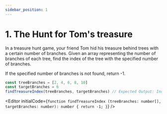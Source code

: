 ```yaml
---
sidebar_position: 1
---
```



# 1. The Hunt for Tom's treasure

In a treasure hunt game, your friend Tom hid his treasure behind trees with a certain number of branches. Given an
array representing the number of branches of each tree, find the index of the tree with the specified number of
branches.

If the specified number of branches is not found, return -1.

```typescript
const treeBranches = [2, 4, 6, 8, 10]
const targetBranches = 6
findTreasureIndex(treeBranches, targetBranches) // Expected Output: Index of tree with 6 branches (2)
```

<Editor initialCode={`function findTreasureIndex (treeBranches: number[], targetBranches: number): number {
  return -1;
}`} />
